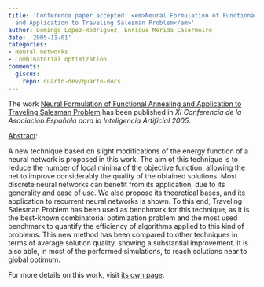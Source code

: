```yaml
---
title: 'Conference paper accepted: <em>Neural Formulation of Functional Annealing
  and Application to Traveling Salesman Problem</em>'
author: Domingo López-Rodríguez, Enrique Mérida Casermeiro
date: '2005-11-01'
categories:
- Neural networks
- Combinatorial optimization
comments:
  giscus:
    repo: quarto-dev/quarto-docs
---
```


The work <u>Neural Formulation of Functional Annealing and Application to Traveling Salesman Problem</u> has been published in <em><em>XI Conferencia de la Asociación Española para la Inteligencia Artificial</em> 2005</em>.

<u>Abstract</u>:



A new technique based on slight modifications of the energy function of a neural network is proposed in this work. The aim of this technique is to reduce the number of local minima of the objective function, allowing the net to improve considerably the quality of the obtained solutions. Most discrete neural networks can benefit from its application, due to its generality and ease of use. We also propose its theoretical bases, and its application to recurrent neural networks is shown. To this end, Traveling Salesman Problem has been used as benchmark for this technique, as it is the best-known combinatorial optimization problem and the most used benchmark to quantify the efficiency of algorithms applied to this kind of problems. This new method has been compared to other techniques in terms of average solution quality, showing a substantial improvement. It is also able, in most of the performed simulations, to reach solutions near to global optimum.




For more details on this work, visit <a href='/publications/conferences/2005-caepia2'>its own page</a>.
